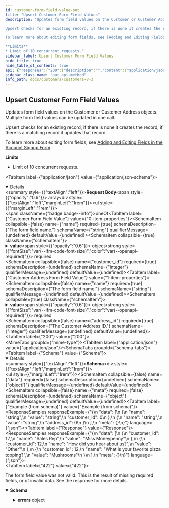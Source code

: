 ```yaml
---
id: customer-form-field-value-put
title: "Upsert Customer Form Field Values"
description: "Updates form field values on the Customer or Customer Address objects. Multiple form field values can be updated in one call.

Upsert checks for an existing record, if there is none it creates the record, if there is a matching record it updates that record.

To learn more about editing form fields, see [Adding and Editing Fields in the Account Signup Form](https://support.bigcommerce.com/s/article/Editing-Form-Fields).

**Limits**
* Limit of 10 concurrent requests."
sidebar_label: Upsert Customer Form Field Values
hide_title: true
hide_table_of_contents: true
api: {"responses":{"200":{"description":"","content":{"application/json":{"schema":{"type":"object","properties":{"data":{"type":"array","items":{"oneOf":[{"allOf":[{"type":"object","title":"Form Field Value Base","required":["name","value"],"properties":{"name":{"type":"string","description":"The form field name.","example":"color"},"value":{"oneOf":[{"type":"string","example":"blue"},{"type":"number","format":"double","example":12.345},{"type":"array","example":["red","green","black"],"items":{"type":"string"}}]}}},{"type":"object","properties":{"customer_id":{"type":"integer"}},"required":["customer_id"]}],"title":"Customer Form Field Value"},{"allOf":[{"type":"object","title":"Form Field Value Base","required":["name","value"],"properties":{"name":{"type":"string","description":"The form field name.","example":"color"},"value":{"oneOf":[{"type":"string","example":"blue"},{"type":"number","format":"double","example":12.345},{"type":"array","example":["red","green","black"],"items":{"type":"string"}}]}}},{"type":"object","properties":{"address_id":{"type":"integer","description":"The Customer Address ID."}},"required":["address_id"]}],"title":"Customer Address Form Field Value"}],"title":"Form Field Value "}},"meta":{"type":"object"}}},"examples":{"response":{"value":{"data":[{"customer_id":12,"name":"Sales Rep","value":"Miss Moneypenny"},{"customer_id":12,"name":"How did you hear about us?","value":"Other"},{"customer_id":12,"name":"What is your favorite pizza topping?","value":"Mushrooms"}],"meta":{}}}}}}},"422":{"description":"The form field value was not valid. This is the result of missing required fields, or of invalid data. See the response for more details.","content":{"application/json":{"schema":{"title":"Error Response","type":"object","properties":{"status":{"description":"The HTTP status code.","type":"integer","format":"int32"},"title":{"description":"The error title describing the particular error.","type":"string"},"type":{"description":"A link to a list of BigCommerce API status codes.","type":"string"},"instance":{"type":"string"},"errors":{"type":"object","additionalProperties":{"type":"string"}}},"x-internal":false}}}}},"description":"Updates form field values on the Customer or Customer Address objects. Multiple form field values can be updated in one call.\n\nUpsert checks for an existing record, if there is none it creates the record, if there is a matching record it updates that record.\n\nTo learn more about editing form fields, see [Adding and Editing Fields in the Account Signup Form](https://support.bigcommerce.com/s/article/Editing-Form-Fields).\n\n**Limits**\n* Limit of 10 concurrent requests.","operationId":"CustomerFormFieldValuePUT","tags":["Customer Form Field Values"],"requestBody":{"content":{"application/json":{"schema":{"type":"array","items":{"oneOf":[{"title":"Customer Form Field Value","type":"object","required":["customer_id","name","value"],"properties":{"name":{"type":"string","description":"The form field name.","example":"color"},"value":{"oneOf":[{"type":"string","example":"blue"},{"type":"number","format":"double","example":12.345},{"type":"array","example":["red","green","black"],"items":{"type":"string"}}]},"customer_id":{"type":"integer"}}},{"title":"Customer Address Form Field Value","type":"object","required":["address_id","name","value"],"properties":{"name":{"type":"string","description":"The form field name.","example":"color"},"value":{"oneOf":[{"type":"string","example":"blue"},{"type":"number","format":"double","example":12.345},{"type":"array","example":["red","green","black"],"items":{"type":"string"}}]},"address_id":{"type":"integer","description":"The Customer Address ID.","example":1}},"x-internal":false}],"title":"formFieldValue_Full","x-internal":false}},"examples":{"Example":{"value":[{"customer_id":12,"name":"Sales Rep","value":"Miss Moneypenny"},{"customer_id":12,"name":"How did you hear about us?","value":"Other"},{"customer_id":12,"name":"What is your favorite pizza topping?","value":"Mushrooms"}]}}}}},"method":"put","path":"/stores/{store_hash}/v3/customers/form-field-values","servers":[{"url":"https://api.bigcommerce.com","variables":{"store_hash":{"default":"store_hash"}}}],"security":[{"X-Auth-Token":[]}],"securitySchemes":{"X-Auth-Token":{"type":"apiKey","name":"X-Auth-Token","in":"header"}},"jsonRequestBodyExample":[{"name":"color","value":"blue","customer_id":0},{"name":"color","value":"blue","address_id":1}],"info":{"version":"","title":"Customers V3","description":"Create and manage customers.\n\n## Authentication\n\nAuthenticate requests by passing an API account `access_token` in the `X-Auth-Token` HTTP header:\n\n```http\nGET /stores/{{STORE_HASH}}/v3/customers\nhost: api.bigcommerce.com\nAccept: application/json\nX-Auth-Token: {{ACCESS_TOKEN}}\n```\n\n| Header | Parameter | Description |\n|:-------|:----------|:------------|\n| `X-Auth-Token` | `access_token` | Obtained by creating an API account or installing an app in a BigCommerce control panel. |\n\n### OAuth Scopes\n\n| UI Name                                      | Permission | Parameter                                     |\n|:---------------------------------------------|:-----------|:----------------------------------------------|\n| Customers                                    | modify     | `store_v2_customers`                          |\n| Customers                                    | read-only  | `store_v2_customers_read_only`                |\n| Stored Payment Instruments                   | modify     | `store_stored_payment_instruments`            |\n| Stored Payment Instruments                   | read-only  | `store_stored_payment_instruments_read_only`  |\n\nFor more information on Authenticating BigCommerce APIs, see: [Authentication](/api-docs/getting-started/authentication).\n\n## Resources\n* [Customer and Subscribers Overview](/api-docs/store-management/customers).","contact":{}},"postman":{"name":"Upsert Customer Form Field Values","description":{"content":"Updates form field values on the Customer or Customer Address objects. Multiple form field values can be updated in one call.\n\nUpsert checks for an existing record, if there is none it creates the record, if there is a matching record it updates that record.\n\nTo learn more about editing form fields, see [Adding and Editing Fields in the Account Signup Form](https://support.bigcommerce.com/s/article/Editing-Form-Fields).\n\n**Limits**\n* Limit of 10 concurrent requests.","type":"text/plain"},"url":{"path":["stores",":store_hash","v3","customers","form-field-values"],"host":["{{baseUrl}}"],"query":[],"variable":[{"disabled":false,"description":{"content":"(Required) ","type":"text/plain"},"type":"any","value":"","key":"store_hash"}]},"header":[{"key":"Content-Type","value":"application/json"},{"key":"Accept","value":"application/json"}],"method":"PUT","body":{"mode":"raw","raw":"\"\"","options":{"raw":{"language":"json"}}}}}
sidebar_class_name: "put api-method"
info_path: docs/customers/customers-v-3
---
```



## Upsert Customer Form Field Values



Updates form field values on the Customer or Customer Address objects. Multiple form field values can be updated in one call.

Upsert checks for an existing record, if there is none it creates the record, if there is a matching record it updates that record.

To learn more about editing form fields, see [Adding and Editing Fields in the Account Signup Form](https://support.bigcommerce.com/s/article/Editing-Form-Fields).

**Limits**
* Limit of 10 concurrent requests.

<MimeTabs><TabItem label={"application/json"} value={"application/json-schema"}><details style={{}} data-collapsed={false} open={true}><summary style={{"textAlign":"left"}}><strong>Request Body</strong><span style={{"opacity":"0.6"}}> array</span></summary><div style={{"textAlign":"left","marginLeft":"1rem"}}></div><ul style={{"marginLeft":"1rem"}}><div><div><span className={"badge badge--info"}>oneOf</span><SchemaTabs><TabItem label={"Customer Form Field Value"} value={"0-item-properties"}><SchemaItem collapsible={false} name={"name"} required={true} schemaDescription={"The form field name."} schemaName={"string"} qualifierMessage={undefined} defaultValue={undefined}></SchemaItem><SchemaItem collapsible={true} className={"schemaItem"}><details style={{}}><summary style={{}}><strong>value</strong><span style={{"opacity":"0.6"}}> object</span><strong style={{"fontSize":"var(--ifm-code-font-size)","color":"var(--openapi-required)"}}> required</strong></summary><div style={{"marginLeft":"1rem"}}><div><div><span className={"badge badge--info"}>oneOf</span><SchemaTabs><TabItem label={"MOD1"} value={"0-item-properties"}><li><div><strong>string</strong></div></li></TabItem><TabItem label={"MOD2"} value={"1-item-properties"}><li><div><strong>number</strong><span style={{"opacity":"0.6"}}> double</span></div></li></TabItem><TabItem label={"MOD3"} value={"2-item-properties"}><li><div><strong>string</strong></div></li></TabItem></SchemaTabs></div></div></div></details></SchemaItem><SchemaItem collapsible={false} name={"customer_id"} required={true} schemaDescription={undefined} schemaName={"integer"} qualifierMessage={undefined} defaultValue={undefined}></SchemaItem></TabItem><TabItem label={"Customer Address Form Field Value"} value={"1-item-properties"}><SchemaItem collapsible={false} name={"name"} required={true} schemaDescription={"The form field name."} schemaName={"string"} qualifierMessage={undefined} defaultValue={undefined}></SchemaItem><SchemaItem collapsible={true} className={"schemaItem"}><details style={{}}><summary style={{}}><strong>value</strong><span style={{"opacity":"0.6"}}> object</span><strong style={{"fontSize":"var(--ifm-code-font-size)","color":"var(--openapi-required)"}}> required</strong></summary><div style={{"marginLeft":"1rem"}}><div><div><span className={"badge badge--info"}>oneOf</span><SchemaTabs><TabItem label={"MOD1"} value={"0-item-properties"}><li><div><strong>string</strong></div></li></TabItem><TabItem label={"MOD2"} value={"1-item-properties"}><li><div><strong>number</strong><span style={{"opacity":"0.6"}}> double</span></div></li></TabItem><TabItem label={"MOD3"} value={"2-item-properties"}><li><div><strong>string</strong></div></li></TabItem></SchemaTabs></div></div></div></details></SchemaItem><SchemaItem collapsible={false} name={"address_id"} required={true} schemaDescription={"The Customer Address ID."} schemaName={"integer"} qualifierMessage={undefined} defaultValue={undefined}></SchemaItem></TabItem></SchemaTabs></div></div></ul></details></TabItem></MimeTabs><div><ApiTabs><TabItem label={"200"} value={"200"}><div></div><div><MimeTabs groupId={"mime-type"}><TabItem label={"application/json"} value={"application/json"}><SchemaTabs groupId={"schema-tabs"}><TabItem label={"Schema"} value={"Schema"}><details style={{}} data-collapsed={false} open={true}><summary style={{"textAlign":"left"}}><strong>Schema</strong></summary><div style={{"textAlign":"left","marginLeft":"1rem"}}></div><ul style={{"marginLeft":"1rem"}}><SchemaItem collapsible={false} name={"data"} required={false} schemaDescription={undefined} schemaName={"object[]"} qualifierMessage={undefined} defaultValue={undefined}></SchemaItem><SchemaItem collapsible={false} name={"meta"} required={false} schemaDescription={undefined} schemaName={"object"} qualifierMessage={undefined} defaultValue={undefined}></SchemaItem></ul></details></TabItem><TabItem label={"Example (from schema)"} value={"Example (from schema)"}><ResponseSamples responseExample={"{\n  \"data\": [\n    {\n      \"name\": \"string\",\n      \"value\": \"string\",\n      \"customer_id\": 0\n    },\n    {\n      \"name\": \"string\",\n      \"value\": \"string\",\n      \"address_id\": 0\n    }\n  ],\n  \"meta\": {}\n}"} language={"json"}></ResponseSamples></TabItem><TabItem label={"Response"} value={"Response"}><ResponseSamples responseExample={"{\n  \"data\": [\n    {\n      \"customer_id\": 12,\n      \"name\": \"Sales Rep\",\n      \"value\": \"Miss Moneypenny\"\n    },\n    {\n      \"customer_id\": 12,\n      \"name\": \"How did you hear about us?\",\n      \"value\": \"Other\"\n    },\n    {\n      \"customer_id\": 12,\n      \"name\": \"What is your favorite pizza topping?\",\n      \"value\": \"Mushrooms\"\n    }\n  ],\n  \"meta\": {}\n}"} language={"json"}></ResponseSamples></TabItem></SchemaTabs></TabItem></MimeTabs></div></TabItem><TabItem label={"422"} value={"422"}><div>

The form field value was not valid. This is the result of missing required fields, or of invalid data. See the response for more details.

</div><div><MimeTabs groupId={"mime-type"}><TabItem label={"application/json"} value={"application/json"}><SchemaTabs groupId={"schema-tabs"}><TabItem label={"Schema"} value={"Schema"}><details style={{}} data-collapsed={false} open={true}><summary style={{"textAlign":"left"}}><strong>Schema</strong></summary><div style={{"textAlign":"left","marginLeft":"1rem"}}></div><ul style={{"marginLeft":"1rem"}}><SchemaItem collapsible={false} name={"status"} required={false} schemaDescription={"The HTTP status code."} schemaName={"int32"} qualifierMessage={undefined} defaultValue={undefined}></SchemaItem><SchemaItem collapsible={false} name={"title"} required={false} schemaDescription={"The error title describing the particular error."} schemaName={"string"} qualifierMessage={undefined} defaultValue={undefined}></SchemaItem><SchemaItem collapsible={false} name={"type"} required={false} schemaDescription={"A link to a list of BigCommerce API status codes."} schemaName={"string"} qualifierMessage={undefined} defaultValue={undefined}></SchemaItem><SchemaItem collapsible={false} name={"instance"} required={false} schemaDescription={undefined} schemaName={"string"} qualifierMessage={undefined} defaultValue={undefined}></SchemaItem><SchemaItem collapsible={true} className={"schemaItem"}><details style={{}}><summary style={{}}><strong>errors</strong><span style={{"opacity":"0.6"}}> object</span></summary><div style={{"marginLeft":"1rem"}}><li><div><code>property name*</code><span style={{"opacity":"0.6"}}> string</span></div></li></div></details></SchemaItem></ul></details></TabItem><TabItem label={"Example (from schema)"} value={"Example (from schema)"}><ResponseSamples responseExample={"{\n  \"status\": 0,\n  \"title\": \"string\",\n  \"type\": \"string\",\n  \"instance\": \"string\",\n  \"errors\": {}\n}"} language={"json"}></ResponseSamples></TabItem></SchemaTabs></TabItem></MimeTabs></div></TabItem></ApiTabs></div>
      